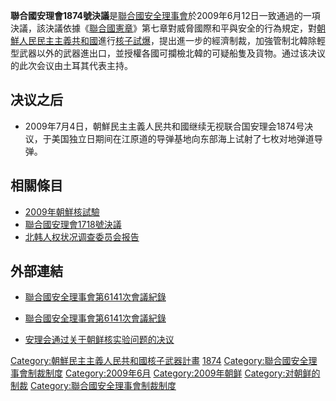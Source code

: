 {{noteTA
|1=zh-cn:朝鲜; zh-tw:北韓; zh-hk:北韓; zh-sg:朝鲜;
|2=zh-cn:核试验; zh-tw:核子試爆; zh-hk:核試驗; zh-sg:核试验;
}}
{{Infobox UN resolution
|number = 1874
|organ = SC
|date = 6月12日
|year = 2009年
|meeting = 6,141
|code = S/RES/1874
|document = http://www.un.org/News/Press/docs//2009/sc9679.doc.htm
|for = 15
|abstention = 0
|against = 0
|subject = [[2009年朝鮮核試驗|北韓核子試爆]]
|result = 通過
|image = Nuclear weapons test (North Korea, 2009-05-25).jpg
|caption = 2009年北韓核子試爆
}}
{{北韓與聯合國|expanded=all}}

'''聯合國安理會1874號決議'''是[[聯合國安全理事會|聯合國安全理事會]]於2009年6月12日一致通過的一項決議，該決議依據《[[聯合國憲章|聯合國憲章]]》第七章對威脅國際和平與安全的行為規定，對[[朝鮮人民民主主義共和國|朝鮮人民民主主義共和國]]進行[[2009年北韓核子試爆|核子試爆]]，提出進一步的經濟制裁，加強管制北韓除輕型武器以外的武器進出口，並授權各國可攔檢北韓的可疑船隻及貨物。通过该决议的此次会议由土耳其代表主持。

== 决议之后 ==
* 2009年7月4日，朝鮮民主主義人民共和國继续无视联合国安理会1874号决议，于美国独立日期间在江原道的导弹基地向东部海上试射了七枚对地弹道导弹。 

== 相關條目 ==
{{wikisource}}
*[[2009年朝鮮核試驗|2009年朝鮮核試驗]]
*[[聯合國安理會1718號決議|聯合國安理會1718號決議]]
*[[北韩人权状况调查委员会报告|北韩人权状况调查委员会报告]]

== 外部連結 ==
*{{zh-hans}}[http://www.un.org/zh/documents/view_doc.asp?symbol=S/PV.6141&Lang=C 聯合國安全理事會第6141次會議紀錄]
*{{en}}[http://www.un.org/News/Press/docs//2009/sc9679.doc.htm 聯合國安全理事會第6141次會議紀錄] {{Wayback|url=http://www.un.org/News/Press/docs//2009/sc9679.doc.htm |date=20090615090858 }}
*{{zh-hans}}[http://www.un.org/chinese/News/fullstorynews.asp?newsID=11779 安理会通过关于朝鲜核实验问题的决议]

{{UN-stub}}
{{UNSCR 2009}}
{{朝鲜核与大规模杀伤性武器问题}}

[[Category:朝鮮民主主義人民共和國核子武器計畫|Category:朝鮮民主主義人民共和國核子武器計畫]]
[[Category:2009年聯合國安全理事會決議|1874]]
[[Category:聯合國安全理事會制裁制度|Category:聯合國安全理事會制裁制度]]
[[Category:2009年6月|Category:2009年6月]]
[[Category:2009年朝鲜|Category:2009年朝鲜]]
[[Category:对朝鲜的制裁|Category:对朝鲜的制裁]]
[[Category:聯合國安全理事會制裁制度|Category:聯合國安全理事會制裁制度]]